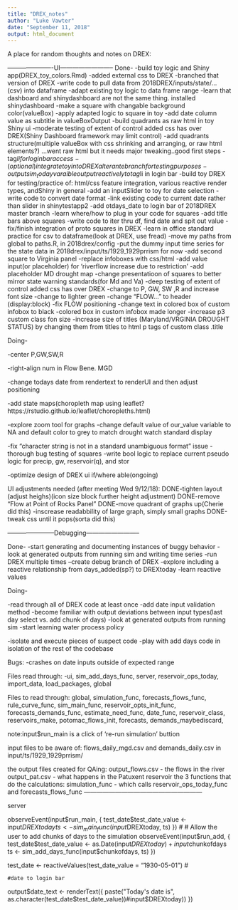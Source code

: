 ```yaml
---
title: "DREX_notes"
author: "Luke Vawter"
date: "September 11, 2018"
output: html_document
---
```


A place for random thoughts and notes on DREX:


----------------------UI--------------------------
Done-
-build toy logic and Shiny app(DREX_toy_colors.Rmd)
-added external css to DREX
-branched that version of DREX
-write code to pull data from 2018DREX/inputs/state/...(csv) into dataframe
-adapt existing toy logic to data frame range
-learn that dashboard and shinydashboard are not the same thing. installed shinydashboard
-make a square with changable background color(valueBox)
-apply adapted logic to square in toy
-add date column value as subtitle in valueBoxOutput
-build quadrants as raw html in toy Shiny ui
-moderate testing of  extent of control added css has over DREX(Shiny Dashboard framework may limit control)
-add quadrants structure(multiple valueBox with css shrinking and arranging, or raw html elements?)
...went raw html but it needs major tweaking..good first steps
-tag$li for login bar access
-(optional)integrate toy into DREX alterante branch for testing purposes
-output sim_today varaible output reactively to tag$li in login bar
-build toy DREX for testing/practice of:
html/css feature integration, various reactive render types, andShiny in general
-add an inputSlider to toy for date selection
-write code to convert date format
-link existing code to current date rather than slider in shinytestapp2
-add otdays_date to login bar of 2018DREX  master branch
-learn where/how to plug in your code for squares
-add title bars above squares
-write code to iter thru df, find date and spit out value
-fix/finish integration of proto squares in DREX
-learn in office standard practice for csv to dataframe(look at DREX, use fread)
-move my paths from global to paths.R, in 2018drex/config
-put the dummy input time series for the state data in 2018drex/input/ts/1929_1929prrism for now 
-add second square to Virginia panel
-replace infoboxes with css/html
-add value input(or placeholder) for 'riverflow increase due to restriction'
-add placeholder MD drought map
-change presentatioon of squares to better mirror state warning standards(for Md and Va)
-deep testing of extent of control added css has over DREX
-change to P, GW, SW ,R and increase font size
-change to lighter green
-change "FLOW..." to header (display:block)
-fix FLOW positioning
-change text in colored box of custom infobox to black
-colored box in custom infobox made longer
-increase p3 custom class fon size
-increase size of titles (Maryland/VRGINIA DROUGHT STATUS) by changing them from titles to html p tags of custom class .title

Doing-



-center P,GW,SW,R

-right-align num in Flow Bene. MGD

-change todays date from rendertext to renderUI and then adjust positioning

-add state maps(choropleth map using leaflet?
https://rstudio.github.io/leaflet/choropleths.html)

-explore zoom tool for graphs
-change default value of our_value variable to NA and default color to grey to match drought watch standard display

-fix "character string is not in a standard unambiguous format" issue
-thorough bug testing of squares
-write bool logic to replace current pseudo logic for precip, gw, reservoir(q), and stor

-optimize design of DREX ui if/where able(ongoing)




UI adjustments needed (after meeting Wed 9/12/18):
DONE-tighten layout (adjust heighs)(icon size block further height adjustment)
DONE-remove "Flow at Point of Rocks Panel"
DONE-move quadrant of graphs up(Cherie did this)
-inscrease readabbility of large graph, simply small graphs
DONE-tweak css until it pops(sorta did this)



-----------------------Debugging--------------------------

Done-
-start generating and documenting instances of buggy behavior
-look at generated outputs from running sim and writing time series
-run DREX multiple times 
--create debug branch of DREX
-explore including a reactive relationship from days_added(sp?) to DREXtoday
-learn reactive values

Doing-

-read through all of DREX code at least once
-add date input validation method
-become familiar with output deviations between input types(last day select vs. add chunk of days)
-look at generated outputs from running sim
-start learning water process policy

-isolate and execute pieces of suspect code
-play with add days code in isolation of the rest of the codebase



Bugs:
-crashes on date inputs outside of expected range

Files read through:
-ui, sim_add_days_func, server, reservoir_ops_today, import_data, load_packages, global

Files to read through:
 global, simulation_func, forecasts_flows_func, rule_curve_func, sim_main_func, reservoir_opts_init_func, forecasts_demands_func, estimate_need_func, date_func, reservoir_class, reservoirs_make,
 potomac_flows_init, forecasts, demands_maybediscard,


note:input$run_main is a click of 're-run simulation' buttion

input files to be aware of:  flows_daily_mgd.csv and demands_daily.csv in input/ts/1929_1929prrism/ 

the output files created for QAing: 
output_flows.csv - the flows in the river
output_pat.csv - what happens in the Patuxent reservoir
the 3 functions that do the calculations:
simulation_func - which calls reservoir_ops_today_func and forecasts_flows_func
---------------------------------------------------------



server

  observeEvent(input$run_main, {
    test_date$test_date_value <- input$DREXtoday
    ts <- sim_main_func(input$DREXtoday, ts)
  })
  #
  # Allow the user to add chunks of days to the simulation
  observeEvent(input$run_add, {
    test_date$test_date_value <- as.Date(input$DREXtoday) +input$chunkofdays
    ts <- sim_add_days_func(input$chunkofdays, ts)
  })
  
  test_date <- reactiveValues(test_date_value = "1930-05-01")
  #
  
  
  
    #date to login bar
  output$date_text  <- renderText({
    paste("Today's date is", as.character(test_date$test_date_value))#input$DREXtoday))
  })
  